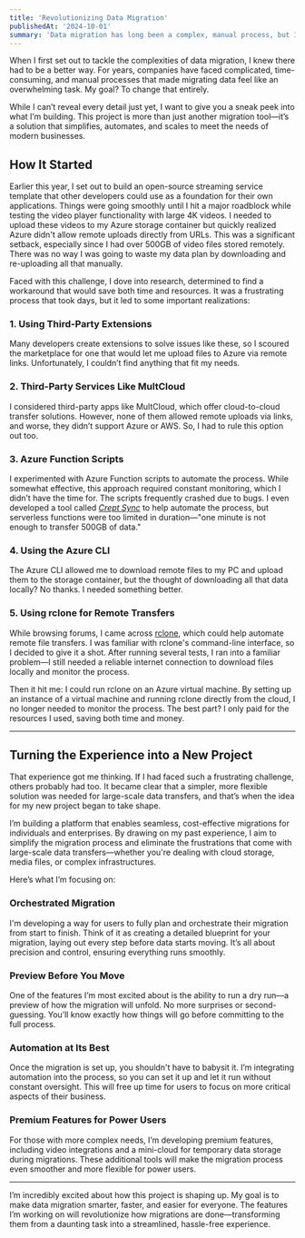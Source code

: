 ```yaml
---
title: 'Revolutionizing Data Migration'
publishedAt: '2024-10-01'
summary: 'Data migration has long been a complex, manual process, but I’m working to change that. Discover how my upcoming project will help businesses orchestrate, preview, and automate their migrations with ease.'
---
```


When I first set out to tackle the complexities of data migration, I knew there had to be a better way. For years, companies have faced complicated, time-consuming, and manual processes that made migrating data feel like an overwhelming task. My goal? To change that entirely.

While I can’t reveal every detail just yet, I want to give you a sneak peek into what I’m building. This project is more than just another migration tool—it’s a solution that simplifies, automates, and scales to meet the needs of modern businesses.

## How It Started

Earlier this year, I set out to build an open-source streaming service template that other developers could use as a foundation for their own applications. Things were going smoothly until I hit a major roadblock while testing the video player functionality with large 4K videos. I needed to upload these videos to my Azure storage container but quickly realized Azure didn't allow remote uploads directly from URLs. This was a significant setback, especially since I had over 500GB of video files stored remotely. There was no way I was going to waste my data plan by downloading and re-uploading all that manually.

Faced with this challenge, I dove into research, determined to find a workaround that would save both time and resources. It was a frustrating process that took days, but it led to some important realizations:

### 1. **Using Third-Party Extensions**
Many developers create extensions to solve issues like these, so I scoured the marketplace for one that would let me upload files to Azure via remote links. Unfortunately, I couldn’t find anything that fit my needs.

### 2. **Third-Party Services Like MultCloud**
I considered third-party apps like MultCloud, which offer cloud-to-cloud transfer solutions. However, none of them allowed remote uploads via links, and worse, they didn’t support Azure or AWS. So, I had to rule this option out too.

### 3. **Azure Function Scripts**
I experimented with Azure Function scripts to automate the process. While somewhat effective, this approach required constant monitoring, which I didn’t have the time for. The scripts frequently crashed due to bugs. I even developed a tool called *[Crept Sync](https://www.sync.crept.studio)* to help automate the process, but serverless functions were too limited in duration—"one minute is not enough to transfer 500GB of data."

### 4. **Using the Azure CLI**
The Azure CLI allowed me to download remote files to my PC and upload them to the storage container, but the thought of downloading all that data locally? No thanks. I needed something better.

### 5. **Using rclone for Remote Transfers**
While browsing forums, I came across [rclone](https://rclone.org), which could help automate remote file transfers. I was familiar with rclone's command-line interface, so I decided to give it a shot. After running several tests, I ran into a familiar problem—I still needed a reliable internet connection to download files locally and monitor the process.

Then it hit me: I could run rclone on an Azure virtual machine. By setting up an instance of a virtual machine and running rclone directly from the cloud, I no longer needed to monitor the process. The best part? I only paid for the resources I used, saving both time and money.

---

## Turning the Experience into a New Project

That experience got me thinking. If I had faced such a frustrating challenge, others probably had too. It became clear that a simpler, more flexible solution was needed for large-scale data transfers, and that’s when the idea for my new project began to take shape.

I’m building a platform that enables seamless, cost-effective migrations for individuals and enterprises. By drawing on my past experience, I aim to simplify the migration process and eliminate the frustrations that come with large-scale data transfers—whether you're dealing with cloud storage, media files, or complex infrastructures.

Here’s what I’m focusing on:

### **Orchestrated Migration**
I'm developing a way for users to fully plan and orchestrate their migration from start to finish. Think of it as creating a detailed blueprint for your migration, laying out every step before data starts moving. It’s all about precision and control, ensuring everything runs smoothly.

### **Preview Before You Move**
One of the features I’m most excited about is the ability to run a dry run—a preview of how the migration will unfold. No more surprises or second-guessing. You’ll know exactly how things will go before committing to the full process.

### **Automation at Its Best**
Once the migration is set up, you shouldn't have to babysit it. I’m integrating automation into the process, so you can set it up and let it run without constant oversight. This will free up time for users to focus on more critical aspects of their business.

### **Premium Features for Power Users**
For those with more complex needs, I’m developing premium features, including video integrations and a mini-cloud for temporary data storage during migrations. These additional tools will make the migration process even smoother and more flexible for power users.

---

I’m incredibly excited about how this project is shaping up. My goal is to make data migration smarter, faster, and easier for everyone. The features I’m working on will revolutionize how migrations are done—transforming them from a daunting task into a streamlined, hassle-free experience.